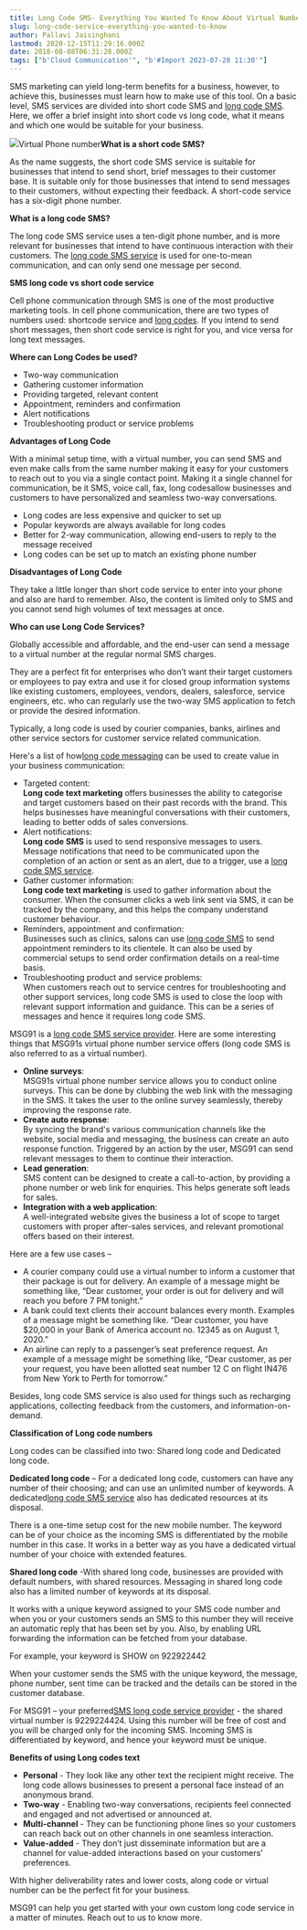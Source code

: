 ```yaml
---
title: Long Code SMS- Everything You Wanted To Know About Virtual Number
slug: long-code-service-everything-you-wanted-to-know
author: Pallavi Jaisinghani
lastmod: 2020-12-15T11:29:16.000Z
date: 2018-08-08T06:31:28.000Z
tags: ["b'Cloud Communication'", "b'#Import 2023-07-28 11:30'"]
---
```


SMS marketing can yield long-term benefits for a business, however, to achieve this, businesses must learn how to make use of this tool. On a basic level, SMS services are divided into short code SMS and [long code SMS](https://msg91.com/in/virtual-number/). Here, we offer a brief insight into short code vs long code, what it means and which one would be suitable for your business.  


![](https://images-msg91.s3.ap-south-1.amazonaws.com/2020/12/3648.jpg)Virtual Phone number**What is a short code SMS?**

As the name suggests, the short code SMS service is suitable for businesses that intend to send short, brief messages to their customer base. It is suitable only for those businesses that intend to send messages to their customers, without expecting their feedback. A short-code service has a six-digit phone number.  


**What is a long code SMS?**

The long code SMS service uses a ten-digit phone number, and is more relevant for businesses that intend to have continuous interaction with their customers. The [long code SMS service](https://msg91.com/in/transactional-sms/) is used for one-to-mean communication, and can only send one message per second.  


**SMS long code vs short code service**

Cell phone communication through SMS is one of the most productive marketing tools. In cell phone communication, there are two types of numbers used: shortcode service and [long codes](https://msg91.com/in/virtual-number/). If you intend to send short messages, then short code service is right for you, and vice versa for long text messages.

**Where can Long Codes be used?**

* Two-way communication
* Gathering customer information
* Providing targeted, relevant content
* Appointment, reminders and confirmation
* Alert notifications
* Troubleshooting product or service problems

**Advantages of Long Code**

With a minimal setup time, with a virtual number, you can send SMS and even make calls from the same number making it easy for your customers to reach out to you via a single contact point. Making it a single channel for communication, be it SMS, voice call, fax, long codesallow businesses and customers to have personalized and seamless two-way conversations.

* Long codes are less expensive and quicker to set up
* Popular keywords are always available for long codes
* Better for 2-way communication, allowing end-users to reply to the message received
* Long codes can be set up to match an existing phone number

**Disadvantages of Long Code**

They take a little longer than short code service to enter into your phone and also are hard to remember. Also, the content is limited only to SMS and you cannot send high volumes of text messages at once.

**Who can use Long Code Services?**

Globally accessible and affordable, and the end-user can send a message to a virtual number at the regular normal SMS charges.

They are a perfect fit for enterprises who don’t want their target customers or employees to pay extra and use it for closed group information systems like existing customers, employees, vendors, dealers, salesforce, service engineers, etc. who can regularly use the two-way SMS application to fetch or provide the desired information.

Typically, a long code is used by courier companies, banks, airlines and other service sectors for customer service related communication.

Here's a list of how[long code messaging](https://msg91.com/in/virtual-number/) can be used to create value in your business communication:

* Targeted content:   
**Long code text marketing** offers businesses the ability to categorise and target customers based on their past records with the brand. This helps businesses have meaningful conversations with their customers, leading to better odds of sales conversions.
* Alert notifications:  
**Long code SMS** is used to send responsive messages to users. Message notifications that need to be communicated upon the completion of an action or sent as an alert, due to a trigger, use a [long code SMS service](https://msg91.com/in/transactional-sms/).
* Gather customer information:   
**Long code text marketing** is used to gather information about the consumer. When the consumer clicks a web link sent via SMS, it can be tracked by the company, and this helps the company understand customer behaviour.
* Reminders, appointment and confirmation:   
Businesses such as clinics, salons can use [long code SMS](https://msg91.com/in/transactional-sms/) to send appointment reminders to its clientele. It can also be used by commercial setups to send order confirmation details on a real-time basis.
* Troubleshooting product and service problems:   
When customers reach out to service centres for troubleshooting and other support services, long code SMS is used to close the loop with relevant support information and guidance. This can be a series of messages and hence it requires long code SMS.

MSG91 is a [long code SMS service provider](https://msg91.com/in/). Here are some interesting things that MSG91s virtual phone number service offers (long code SMS is also referred to as a virtual number).  
  


* **Online surveys**:   
MSG91s virtual phone number service allows you to conduct online surveys. This can be done by clubbing the web link with the messaging in the SMS. It takes the user to the online survey seamlessly, thereby improving the response rate.
* **Create auto response**:   
By syncing the brand's various communication channels like the website, social media and messaging, the business can create an auto response function. Triggered by an action by the user, MSG91 can send relevant messages to them to continue their interaction.
* **Lead generation**:   
SMS content can be designed to create a call-to-action, by providing a phone number or web link for enquiries. This helps generate soft leads for sales.
* **Integration with a web application**:   
A well-integrated website gives the business a lot of scope to target customers with proper after-sales services, and relevant promotional offers based on their interest.

Here are a few use cases –

* A courier company could use a virtual number to inform a customer that their package is out for delivery. An example of a message might be something like, “Dear customer, your order is out for delivery and will reach you before 7 PM tonight.”
* A bank could text clients their account balances every month. Examples of a message might be something like. “Dear customer, you have $20,000 in your Bank of America account no. 12345 as on August 1, 2020.”
* An airline can reply to a passenger’s seat preference request. An example of a message might be something like, “Dear customer, as per your request, you have been allotted seat number 12 C on flight IN476 from New York to Perth for tomorrow.”

Besides, long code SMS service is also used for things such as recharging applications, collecting feedback from the customers, and information-on-demand.

**Classification of Long code numbers**

Long codes can be classified into two: Shared long code and Dedicated long code.

**Dedicated long code** – For a dedicated long code, customers can have any number of their choosing; and can use an unlimited number of keywords. A dedicated[long code SMS service](https://msg91.com/virtual-number/) also has dedicated resources at its disposal.

There is a one-time setup cost for the new mobile number. The keyword can be of your choice as the incoming SMS is differentiated by the mobile number in this case. It works in a better way as you have a dedicated virtual number of your choice with extended features.

**Shared long code** -With shared long code, businesses are provided with default numbers, with shared resources. Messaging in shared long code also has a limited number of keywords at its disposal.

It works with a unique keyword assigned to your SMS code number and when you or your customers sends an SMS to this number they will receive an automatic reply that has been set by you. Also, by enabling URL forwarding the information can be fetched from your database.

For example, your keyword is SHOW on 922922442

When your customer sends the SMS with the unique keyword, the message, phone number, sent time can be tracked and the details can be stored in the customer database.

For MSG91 – your preferred[SMS long code service provider](https://msg91.com/in/) - the shared virtual number is 9229224424. Using this number will be free of cost and you will be charged only for the incoming SMS. Incoming SMS is differentiated by keyword, and hence your keyword must be unique.

**Benefits of using Long codes text**

* **Personal** - They look like any other text the recipient might receive. The long code allows businesses to present a personal face instead of an anonymous brand.
* **Two-way** - Enabling two-way conversations, recipients feel connected and engaged and not advertised or announced at.
* **Multi-channel** - They can be functioning phone lines so your customers can reach back out on other channels in one seamless interaction.
* **Value-added** - They don’t just disseminate information but are a channel for value-added interactions based on your customers’ preferences.

With higher deliverability rates and lower costs, along code or virtual number can be the perfect fit for your business.

MSG91 can help you get started with your own custom long code service in a matter of minutes. Reach out to us to know more.


